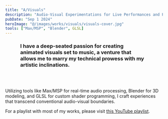 ```yaml
---
title: "A/Visuals"
description: "Audio-Visual Experimentations for Live Performances and Processed Video: Unlocking Profound Experiences Through Multi-Sensory Engagement"
pubDate: "Sep 1 2024"
heroImage: "@/images/works/visuals/visuals-cover.jpg"
tools: ["Max/MSP", "Blender", GLSL]
---
```



<YouTube id="https://www.youtube.com/watch?v=rqg9pFlV-0s" />

<h3 style="padding: 0 3rem 3rem 3rem;" class="merriweather-light">I have a deep-seated passion for creating animated visuals set to music, a venture that allows me to marry my technical prowess with my artistic inclinations.</h3>

<YouTube id="https://www.youtube.com/watch?v=52EWlBICt0g" />
<YouTube id="https://www.youtube.com/watch?v=JaCYhXQYDKg" />

Utilizing tools like Max/MSP for real-time audio processing, Blender for 3D modeling, and GLSL for custom shader programming, I craft experiences that transcend conventional audio-visual boundaries.

<YouTube id="https://www.youtube.com/watch?v=rsTxcpujBLc" />

For a playlist with most of my works, please visit [this YouTube playlist](https://www.youtube.com/playlist?list=PLNgUiXAsdpaVbq6BO8H0ZVS20h0A_o_2F).

<YouTube id="https://www.youtube.com/watch?v=0Fao44RImkQ" />

